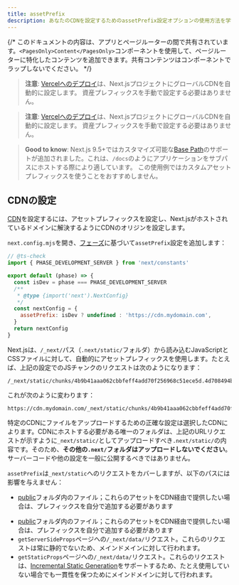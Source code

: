 ```yaml
---
title: assetPrefix
description: あなたのCDNを設定するためのassetPrefix設定オプションの使用方法を学びましょう。
---
```


{/* このドキュメントの内容は、アプリとページルーターの間で共有されています。`<PagesOnly>Content</PagesOnly>`コンポーネントを使用して、ページルーターに特化したコンテンツを追加できます。共有コンテンツはコンポーネントでラップしないでください。 */}

<AppOnly>

> **注意**: [Vercelへのデプロイ](/docs/app/building-your-application/deploying)は、Next.jsプロジェクトにグローバルCDNを自動的に設定します。
> 資産プレフィックスを手動で設定する必要はありません。

</AppOnly>

<PagesOnly>

> **注意**: [Vercelへのデプロイ](/docs/pages/building-your-application/deploying)は、Next.jsプロジェクトにグローバルCDNを自動的に設定します。
> 資産プレフィックスを手動で設定する必要はありません。

</PagesOnly>

> **Good to know**: Next.js 9.5+ではカスタマイズ可能な[Base Path](/docs/app/api-reference/next-config-js/basePath)のサポートが追加されました。これは、`/docs`のようにアプリケーションをサブパスにホストする際により適しています。
> この使用例ではカスタムアセットプレフィックスを使うことをおすすめしません。

## CDNの設定

[CDN](https://ja.wikipedia.org/wiki/Content_delivery_network)を設定するには、アセットプレフィックスを設定し、Next.jsがホストされているドメインに解決するようにCDNのオリジンを設定します。

`next.config.mjs`を開き、[フェーズ](/docs/app/api-reference/next-config-js#async-configuration)に基づいて`assetPrefix`設定を追加します：

```js filename="next.config.mjs"
// @ts-check
import { PHASE_DEVELOPMENT_SERVER } from 'next/constants'

export default (phase) => {
  const isDev = phase === PHASE_DEVELOPMENT_SERVER
  /**
   * @type {import('next').NextConfig}
   */
  const nextConfig = {
    assetPrefix: isDev ? undefined : 'https://cdn.mydomain.com',
  }
  return nextConfig
}
```

Next.jsは、`/_next/`パス（`.next/static/`フォルダ）から読み込むJavaScriptとCSSファイルに対して、自動的にアセットプレフィックスを使用します。たとえば、上記の設定でのJSチャンクのリクエストは次のようになります：

```
/_next/static/chunks/4b9b41aaa062cbbfeff4add70f256968c51ece5d.4d708494b3aed70c04f0.js
```

これが次のように変わります：

```
https://cdn.mydomain.com/_next/static/chunks/4b9b41aaa062cbbfeff4add70f256968c51ece5d.4d708494b3aed70c04f0.js
```

特定のCDNにファイルをアップロードするための正確な設定は選択したCDNによります。CDNにホストする必要がある唯一のフォルダは、上記のURLリクエストが示すように`_next/static/`としてアップロードすべき`.next/static/`の内容です。そのため、**その他の`.next/`フォルダはアップロードしないでください**。サーバーコードや他の設定を一般に公開するべきではありません。

`assetPrefix`は`_next/static`へのリクエストをカバーしますが、以下のパスには影響を与えません：

<AppOnly>

- [public](/docs/app/building-your-application/optimizing/static-assets)フォルダ内のファイル；これらのアセットをCDN経由で提供したい場合は、プレフィックスを自分で追加する必要があります

</AppOnly>

<PagesOnly>

- [public](/docs/pages/building-your-application/optimizing/static-assets)フォルダ内のファイル；これらのアセットをCDN経由で提供したい場合は、プレフィックスを自分で追加する必要があります
- `getServerSideProps`ページへの`/_next/data/`リクエスト。これらのリクエストは常に静的でないため、メインドメインに対して行われます。
- `getStaticProps`ページへの`/_next/data/`リクエスト。これらのリクエストは、[Incremental Static Generation](/docs/pages/building-your-application/data-fetching/incremental-static-regeneration)をサポートするため、たとえ使用していない場合でも一貫性を保つためにメインドメインに対して行われます。

</PagesOnly>